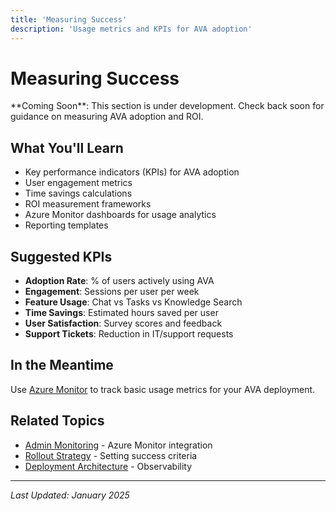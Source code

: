 ```yaml
---
title: 'Measuring Success'
description: 'Usage metrics and KPIs for AVA adoption'
---
```


# Measuring Success

<Info>
  **Coming Soon**: This section is under development. Check back soon for guidance on measuring AVA adoption and ROI.
</Info>

## What You'll Learn

- Key performance indicators (KPIs) for AVA adoption
- User engagement metrics
- Time savings calculations
- ROI measurement frameworks
- Azure Monitor dashboards for usage analytics
- Reporting templates

## Suggested KPIs

- **Adoption Rate**: % of users actively using AVA
- **Engagement**: Sessions per user per week
- **Feature Usage**: Chat vs Tasks vs Knowledge Search
- **Time Savings**: Estimated hours saved per user
- **User Satisfaction**: Survey scores and feedback
- **Support Tickets**: Reduction in IT/support requests

## In the Meantime

Use [Azure Monitor](/admin-guide/monitoring) to track basic usage metrics for your AVA deployment.

## Related Topics

- [Admin Monitoring](/admin-guide/monitoring) - Azure Monitor integration
- [Rollout Strategy](/adoption/rollout-strategy) - Setting success criteria
- [Deployment Architecture](/deployment/architecture#monitoring--observability) - Observability

---

*Last Updated: January 2025*
